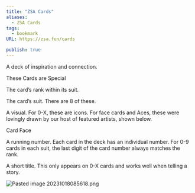 ```yaml
---
title: "ZSA Cards"
aliases:
  - ZSA Cards
tags:
  - bookmark
URL: https://zsa.fun/cards

publish: true
---
```




A deck of inspiration and connection.

These Cards are Special

The card’s rank within its suit.

The card’s suit. There are 8 of these.

A visual. For 0-X, these are icons. For face cards and Aces, these were lovingly drawn by our host of featured artists, shown below.

Card Face

A running number. Each card in the deck has an individual number. For 0-9 cards in each suit, the last digit of the card number always matches the rank.

A short title. This only appears on 0-X cards and works well when telling a story.

<img src="/content/Images/Pasted image 20231018085618.png" alt="Pasted image 20231018085618.png" className="max-w-full h-auto border border-gray-700 my-3 rounded" />

